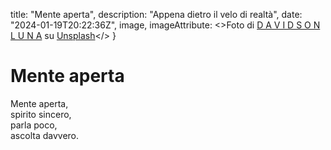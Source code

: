 
  title: "Mente aperta",
  description: "Appena dietro il velo di realtà",
  date: "2024-01-19T20:22:36Z",
  image,
  imageAttribute: <>Foto di <a href="https://unsplash.com/it/@davidsonluna?utm_content=creditCopyText&utm_medium=referral&utm_source=unsplash">D A V I D S O N L U N A</a> su <a href="https://unsplash.com/it/foto/foto-di-occhiali-sulla-pagina-del-libro-kz7rt2kHkmI?utm_content=creditCopyText&utm_medium=referral&utm_source=unsplash">Unsplash</a></>
}


# Mente aperta

Mente aperta,  
spirito sincero,  
parla poco,  
ascolta davvero.

